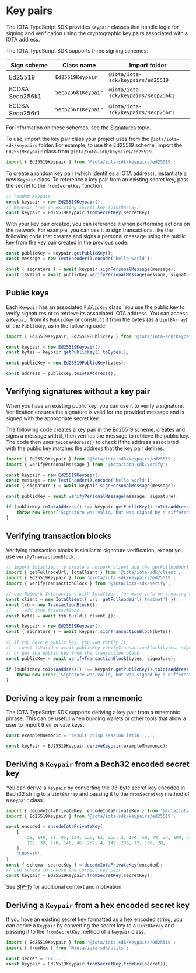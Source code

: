 
# Key pairs

<AlphaNet/>

The IOTA TypeScript SDK provides `Keypair` classes that handle logic for signing and verification
using the cryptographic key pairs associated with a IOTA address.

The IOTA TypeScript SDK supports three signing schemes:

| Sign scheme     | Class name         | Import folder                       |
| --------------- | ------------------ | ----------------------------------- |
| Ed25519         | `Ed25519Keypair`   | `@iota/iota-sdk/keypairs/ed25519`   |
| ECDSA Secp256k1 | `Secp256k1Keypair` | `@iota/iota-sdk/keypairs/secp256k1` |
| ECDSA Secp256r1 | `Secp256r1Keypair` | `@iota/iota-sdk/keypairs/secp256r1` |

For information on these schemes, see the
[Signatures](../../../../developer/cryptography/transaction-auth/signatures.mdx) topic.

To use, import the key pair class your project uses from the `@iota/iota-sdk/keypairs` folder. For
example, to use the Ed25519 scheme, import the `Ed25519Keypair` class from
`@iota/iota-sdk/keypairs/ed25519`.

```typescript
import { Ed25519Keypair } from '@iota/iota-sdk/keypairs/ed25519';
```

To create a random key pair (which identifies a IOTA address), instantiate a new `Keypair` class. To
reference a key pair from an existing secret key, pass the secret to the `fromSecretKey` function.

```typescript
// random Keypair
const keypair = new Ed25519Keypair();
// Keypair from an existing secret key (Uint8Array)
const keypair = Ed25519Keypair.fromSecretKey(secretKey);
```

With your key pair created, you can reference it when performing actions on the network. For
example, you can use it to sign transactions, like the following code that creates and signs a
personal message using the public key from the key pair created in the previous code:

```typescript
const publicKey = keypair.getPublicKey();
const message = new TextEncoder().encode('hello world');

const { signature } = await keypair.signPersonalMessage(message);
const isValid = await publicKey.verifyPersonalMessage(message, signature);
```

## Public keys

Each `Keypair` has an associated `PublicKey` class. You use the public key to verify signatures or
to retrieve its associated IOTA address. You can access a `Keypair` from its `PublicKey` or construct
it from the bytes (as a `Uint8Array`) of the `PublicKey`, as in the following code:

```typescript
import { Ed25519Keypair, Ed25519PublicKey } from '@iota/iota-sdk/keypairs/ed25519';

const keypair = new Ed25519Keypair();
const bytes = keypair.getPublicKey().toBytes();

const publicKey = new Ed25519PublicKey(bytes);

const address = publicKey.toIotaAddress();
```

## Verifying signatures without a key pair

When you have an existing public key, you can use it to verify a signature. Verification ensures the
signature is valid for the provided message and is signed with the appropriate secret key.

The following code creates a key pair in the Ed25519 scheme, creates and signs a message with it,
then verifies the message to retrieve the public key. The code then uses `toIotaAddress()` to check
if the address associated with the public key matches the address that the key pair defines.

```typescript
import { Ed25519Keypair } from '@iota/iota-sdk/keypairs/ed25519';
import { verifyPersonalMessage } from '@iota/iota-sdk/verify';

const keypair = new Ed25519Keypair();
const message = new TextEncoder().encode('hello world');
const { signature } = await keypair.signPersonalMessage(message);

const publicKey = await verifyPersonalMessage(message, signature);

if (publicKey.toIotaAddress() !== keypair.getPublicKey().toIotaAddress()) {
    throw new Error('Signature was valid, but was signed by a different key pair');
}
```

## Verifying transaction blocks

Verifying transaction blocks is similar to signature verification, except you use
`verifyTransactionBlock`:

```typescript
// import IotaClient to create a network client and the getFullnodeUrl helper function
import { getFullnodeUrl, IotaClient } from '@iota/iota-sdk/client';
import { Ed25519Keypair } from '@iota/iota-sdk/keypairs/ed25519';
import { verifyTransactionBlock } from '@iota/iota-sdk/verify';

// see Network Interactions with IotaClient for more info on creating clients
const client = new IotaClient({ url: getFullnodeUrl('testnet') });
const txb = new TransactionBlock();
// ... add some transactions...
const bytes = await txb.build({ client });

const keypair = new Ed25519Keypair();
const { signature } = await keypair.signTransactionBlock(bytes);

// if you have a public key, you can verify it
//   const isValid = await publicKey.verifyTransactionBlock(bytes, signature);
// or get the public key from the transaction block
const publicKey = await verifyTransactionBlock(bytes, signature);

if (publicKey.toIotaAddress() !== keypair.getPublicKey().toIotaAddress()) {
    throw new Error('Signature was valid, but was signed by a different keyPair');
}
```

## Deriving a key pair from a mnemonic

The IOTA TypeScript SDK supports deriving a key pair from a mnemonic phrase. This can be useful when
building wallets or other tools that allow a user to import their private keys.

```typescript
const exampleMnemonic = 'result crisp session latin ...';

const keyPair = Ed25519Keypair.deriveKeypair(exampleMnemonic);
```

## Deriving a `Keypair` from a Bech32 encoded secret key

You can derive a `Keypair` by converting the 33-byte secret key encoded in Bech32 string to a
`Uint8Array` and passing it to the `fromSecretKey` method of a `Keypair` class.

```typescript
import { decodeIotaPrivateKey, encodeIotaPrivateKey } from '@iota/iota-sdk/cryptography/keypair';
import { Ed25519Keypair } from '@iota/iota-sdk/keypairs/ed25519';

const encoded = encodeIotaPrivateKey(
    [
        59, 148, 11, 85, 134, 130, 61, 253, 2, 174, 59, 70, 27, 180, 51, 107, 94, 203, 174, 253,
        102, 39, 170, 146, 46, 252, 4, 143, 236, 12, 136, 28,
    ],
    'ED25519',
);
const { schema, secretKey } = decodeIotaPrivateKey(encoded);
// use schema to choose the correct key pair
const keypair = Ed25519Keypair.fromSecretKey(secretKey);
```

See [SIP-15](https://github.com/sui-foundation/sips/blob/main/sips/sip-15.md) for additional context
and motivation.

## Deriving a `Keypair` from a hex encoded secret key

If you have an existing secret key formatted as a hex encoded string, you can derive a `Keypair` by
converting the secret key to a `Uint8Array` and passing it to the `fromSecretKey` method of a
`Keypair` class.

```typescript
import { Ed25519Keypair } from '@iota/iota-sdk/keypairs/ed25519';
import { fromHex } from '@iota/iota-sdk/utils';

const secret = '0x...';
const keypair = Ed25519Keypair.fromSecretKey(fromHex(secret));
```
